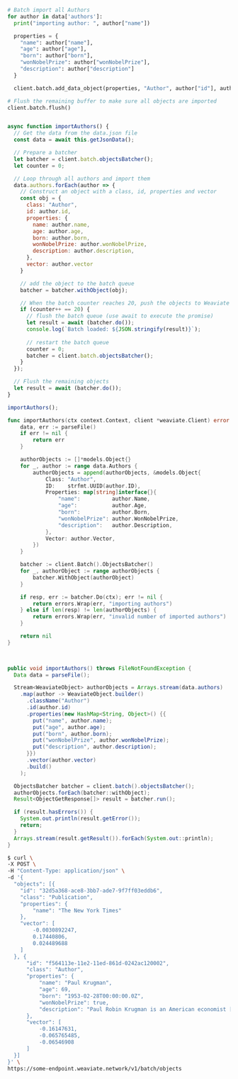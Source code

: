 
<Tabs groupId="languages">
<TabItem value="py" label="Python">

```python

# Batch import all Authors
for author in data['authors']:
  print("importing author: ", author["name"])

  properties = {
    "name": author["name"],
    "age": author["age"],
    "born": author["born"],
    "wonNobelPrize": author["wonNobelPrize"],
    "description": author["description"]
  }

  client.batch.add_data_object(properties, "Author", author["id"], author["vector"])

# Flush the remaining buffer to make sure all objects are imported
client.batch.flush()
```

</TabItem>
<TabItem value="js" label="JavaScript">

```js

async function importAuthors() {
  // Get the data from the data.json file
  const data = await this.getJsonData();

  // Prepare a batcher
  let batcher = client.batch.objectsBatcher();
  let counter = 0;

  // Loop through all authors and import them
  data.authors.forEach(author => {
    // Construct an object with a class, id, properties and vector
    const obj = {
      class: "Author",
      id: author.id,
      properties: {
        name: author.name,
        age: author.age,
        born: author.born,
        wonNobelPrize: author.wonNobelPrize,
        description: author.description,
      },
      vector: author.vector
    }

    // add the object to the batch queue
    batcher = batcher.withObject(obj);

    // When the batch counter reaches 20, push the objects to Weaviate
    if (counter++ == 20) {
      // flush the batch queue (use await to execute the promise)
      let result = await (batcher.do());
      console.log(`Batch loaded: ${JSON.stringify(result)}`);
      
      // restart the batch queue
      counter = 0;
      batcher = client.batch.objectsBatcher();
    }
  });

  // Flush the remaining objects
  let result = await (batcher.do());
}

importAuthors();
```

</TabItem>
<TabItem value="go" label="Go">

```go
func importAuthors(ctx context.Context, client *weaviate.Client) error {
	data, err := parseFile()
	if err != nil {
		return err
	}

	authorObjects := []*models.Object{}
	for _, author := range data.Authors {
		authorObjects = append(authorObjects, &models.Object{
			Class: "Author",
			ID:    strfmt.UUID(author.ID),
			Properties: map[string]interface{}{
				"name":          author.Name,
				"age":           author.Age,
				"born":          author.Born,
				"wonNobelPrize": author.WonNobelPrize,
				"description":   author.Description,
			},
			Vector: author.Vector,
		})
	}

	batcher := client.Batch().ObjectsBatcher()
	for _, authorObject := range authorObjects {
		batcher.WithObject(authorObject)
	}

	if resp, err := batcher.Do(ctx); err != nil {
		return errors.Wrap(err, "importing authors")
	} else if len(resp) != len(authorObjects) {
		return errors.Wrap(err, "invalid number of imported authors")
	}

	return nil
}
  
```

</TabItem>
<TabItem value="java" label="Java">

```java

public void importAuthors() throws FileNotFoundException {
  Data data = parseFile();

  Stream<WeaviateObject> authorObjects = Arrays.stream(data.authors)
    .map(author -> WeaviateObject.builder()
      .className("Author")
      .id(author.id)
      .properties(new HashMap<String, Object>() {{
        put("name", author.name);
        put("age", author.age);
        put("born", author.born);
        put("wonNobelPrize", author.wonNobelPrize);
        put("description", author.description);
      }})
      .vector(author.vector)
      .build()
    );

  ObjectsBatcher batcher = client.batch().objectsBatcher();
  authorObjects.forEach(batcher::withObject);
  Result<ObjectGetResponse[]> result = batcher.run();

  if (result.hasErrors()) {
    System.out.println(result.getError());
    return;
  }
  Arrays.stream(result.getResult()).forEach(System.out::println);
}
```

</TabItem>
<TabItem value="curl" label="Curl">

```bash
$ curl \
-X POST \
-H "Content-Type: application/json" \
-d '{
  "objects": [{
    "id": "32d5a368-ace8-3bb7-ade7-9f7ff03eddb6",
    "class": "Publication",
    "properties": {
        "name": "The New York Times"
    },
    "vector": [
        -0.0030892247,
        0.17440806,
        0.024489688
    ]
  }, {
      "id": "f564113e-11e2-11ed-861d-0242ac120002",
      "class": "Author",
      "properties": {
          "name": "Paul Krugman",
          "age": 69,
          "born": "1953-02-28T00:00:00.0Z",
          "wonNobelPrize": true,
          "description": "Paul Robin Krugman is an American economist [...] New Economic Geography."
      },
      "vector": [
          -0.16147631,
          -0.065765485,
          -0.06546908
      ]
  }]
}' \
https://some-endpoint.weaviate.network/v1/batch/objects
```

</TabItem>
</Tabs>